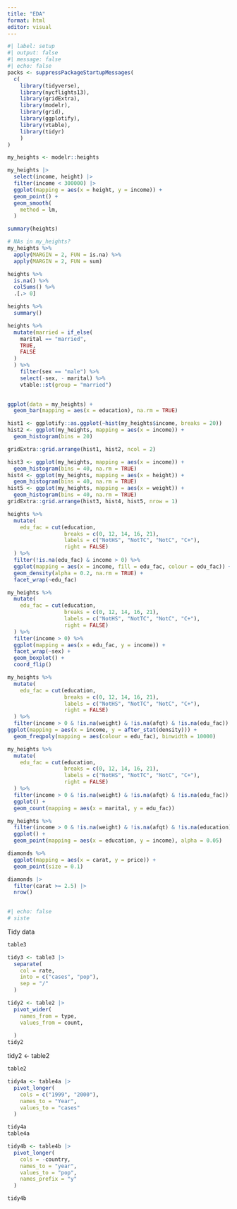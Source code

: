 ```yaml
---
title: "EDA"
format: html
editor: visual
---
```


```r
#| label: setup
#| output: false
#| message: false
#| echo: false
packs <- suppressPackageStartupMessages(
  c(
    library(tidyverse),
    library(nycflights13),
    library(gridExtra),
    library(modelr),
    library(grid),
    library(ggplotify),
    library(vtable),
    library(tidyr)
    )
)

```

```r
my_heights <- modelr::heights
```

```r
my_heights |>
  select(income, height) |> 
  filter(income < 300000) |> 
  ggplot(mapping = aes(x = height, y = income)) + 
  geom_point() +
  geom_smooth(
    method = lm,
  )
```

```r
summary(heights)
```

```r
# NAs in my_heights?
my_heights %>% 
  apply(MARGIN = 2, FUN = is.na) %>% 
  apply(MARGIN = 2, FUN = sum) 
```

```r
heights %>%
  is.na() %>%
  colSums() %>%
  .[.> 0]
```

```r
heights %>%
  summary()
```

```r
heights %>%
  mutate(married = if_else(
    marital == "married",
    TRUE,
    FALSE
  ) 
  ) %>%
    filter(sex == "male") %>%
    select(-sex, - marital) %>%
    vtable::st(group = "married")
  
```

```r
ggplot(data = my_heights) +
  geom_bar(mapping = aes(x = education), na.rm = TRUE)
```

```r
hist1 <- ggplotify::as.ggplot(~hist(my_heights$income, breaks = 20))
hist2 <- ggplot(my_heights, mapping = aes(x = income)) +
  geom_histogram(bins = 20)

gridExtra::grid.arrange(hist1, hist2, ncol = 2)

```

```r
hist3 <- ggplot(my_heights, mapping = aes(x = income)) +
  geom_histogram(bins = 40, na.rm = TRUE)
hist4 <- ggplot(my_heights, mapping = aes(x = height)) +
  geom_histogram(bins = 40, na.rm = TRUE)
hist5 <- ggplot(my_heights, mapping = aes(x = weight)) +
  geom_histogram(bins = 40, na.rm = TRUE)
gridExtra::grid.arrange(hist3, hist4, hist5, nrow = 1)
```

```r
heights %>% 
  mutate(
    edu_fac = cut(education, 
                  breaks = c(0, 12, 14, 16, 21), 
                  labels = c("NotHS", "NotTC", "NotC", "C+"),
                  right = FALSE) 
  ) %>% 
  filter(!is.na(edu_fac) & income > 0) %>%
  ggplot(mapping = aes(x = income, fill = edu_fac, colour = edu_fac)) +
  geom_density(alpha = 0.2, na.rm = TRUE) + 
  facet_wrap(~edu_fac)
```

```r
my_heights %>% 
  mutate(
    edu_fac = cut(education, 
                  breaks = c(0, 12, 14, 16, 21), 
                  labels = c("NotHS", "NotTC", "NotC", "C+"),
                  right = FALSE) 
  ) %>% 
  filter(income > 0) %>% 
  ggplot(mapping = aes(x = edu_fac, y = income)) +
  facet_wrap(~sex) + 
  geom_boxplot() + 
  coord_flip()
```

```r
my_heights %>% 
  mutate(
    edu_fac = cut(education, 
                  breaks = c(0, 12, 14, 16, 21), 
                  labels = c("NotHS", "NotTC", "NotC", "C+"),
                  right = FALSE) 
  ) %>% 
  filter(income > 0 & !is.na(weight) & !is.na(afqt) & !is.na(edu_fac)) %>%
ggplot(mapping = aes(x = income, y = after_stat(density))) +
  geom_freqpoly(mapping = aes(colour = edu_fac), binwidth = 10000)
```

```r
my_heights %>% 
  mutate(
    edu_fac = cut(education, 
                  breaks = c(0, 12, 14, 16, 21), 
                  labels = c("NotHS", "NotTC", "NotC", "C+"),
                  right = FALSE) 
  ) %>% 
  filter(income > 0 & !is.na(weight) & !is.na(afqt) & !is.na(edu_fac)) %>%
  ggplot() +
  geom_count(mapping = aes(x = marital, y = edu_fac))
```

```r
my_heights %>% 
  filter(income > 0 & !is.na(weight) & !is.na(afqt) & !is.na(education)) %>%
  ggplot() +
  geom_point(mapping = aes(x = education, y = income), alpha = 0.05)
```

```r
diamonds %>% 
  ggplot(mapping = aes(x = carat, y = price)) +
  geom_point(size = 0.1)
```

```r
diamonds |> 
  filter(carat >= 2.5) |> 
  nrow()
  
```

```r
#| echo: false
# siste

```

Tidy data

```r
table3
```

```r
tidy3 <- table3 |> 
  separate(
    col = rate,
    into = c("cases", "pop"),
    sep = "/"
  )
```

```r
tidy2 <- table2 |> 
  pivot_wider(
    names_from = type,
    values_from = count,
    
  )
tidy2
```

tidy2 \<- table2

```r
table2
```

```r
tidy4a <- table4a |> 
  pivot_longer(
    cols = c("1999", "2000"),
    names_to = "Year",
    values_to = "cases"
  )
```

```r
tidy4a
table4a

```

```r
tidy4b <- table4b |> 
  pivot_longer(
    cols = -country,
    names_to = "year",
    values_to = "pop",
    names_prefix = "y"
  )
```

```r
tidy4b
```
